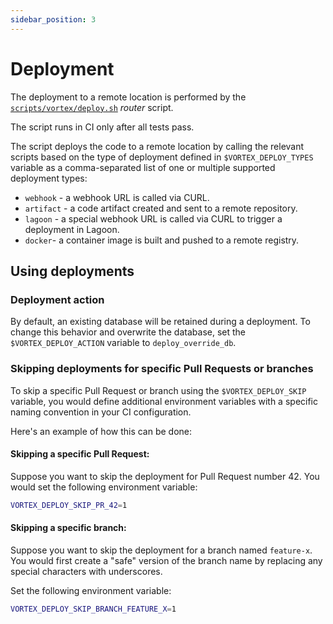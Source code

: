 ```yaml
---
sidebar_position: 3
---
```


# Deployment

The deployment to a remote location is performed by the
[`scripts/vortex/deploy.sh`](https://github.com/drevops/vortex/blob/develop/scripts/vortex/deploy.sh) _router_
script.

The script runs in CI only after all tests pass.

The script deploys the  code to a remote location by calling the
relevant scripts based on the type of deployment defined in `$VORTEX_DEPLOY_TYPES`
variable as a comma-separated list of one or multiple supported deployment types:

- `webhook` - a webhook URL is called via CURL.
- `artifact` - a code artifact created and sent to a remote repository.
- `lagoon` - a special webhook URL is called via CURL to trigger a deployment in
  Lagoon.
- `docker`- a container image is built and pushed to a remote registry.

## Using deployments

### Deployment action

By default, an existing database will be retained during a deployment. To change
this behavior and overwrite the database, set the `$VORTEX_DEPLOY_ACTION`
variable to `deploy_override_db`.

### Skipping deployments for specific Pull Requests or branches

To skip a specific Pull Request or branch using the `$VORTEX_DEPLOY_SKIP`
variable, you would define additional environment variables with a specific
naming convention in your CI configuration.

Here's an example of how this can be done:

#### Skipping a specific Pull Request:

   Suppose you want to skip the deployment for Pull Request number 42. You would
   set the following environment variable:

   ```bash
   VORTEX_DEPLOY_SKIP_PR_42=1
   ```

#### Skipping a specific branch:

   Suppose you want to skip the deployment for a branch named `feature-x`. You
   would first create a "safe" version of the branch name by replacing any
   special characters with underscores.

   Set the following environment variable:

   ```bash
   VORTEX_DEPLOY_SKIP_BRANCH_FEATURE_X=1
   ```
